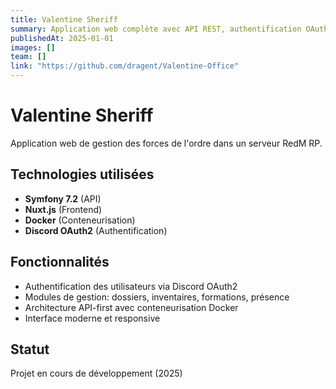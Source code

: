 ```yaml
---
title: Valentine Sheriff
summary: Application web complète avec API REST, authentification OAuth2 et architecture Docker
publishedAt: 2025-01-01
images: []
team: []
link: "https://github.com/dragent/Valentine-Office"
---
```


# Valentine Sheriff

Application web de gestion des forces de l'ordre dans un serveur RedM RP.

## Technologies utilisées

- **Symfony 7.2** (API)
- **Nuxt.js** (Frontend)
- **Docker** (Conteneurisation)
- **Discord OAuth2** (Authentification)

## Fonctionnalités

- Authentification des utilisateurs via Discord OAuth2
- Modules de gestion: dossiers, inventaires, formations, présence
- Architecture API-first avec conteneurisation Docker
- Interface moderne et responsive

## Statut

Projet en cours de développement (2025)
